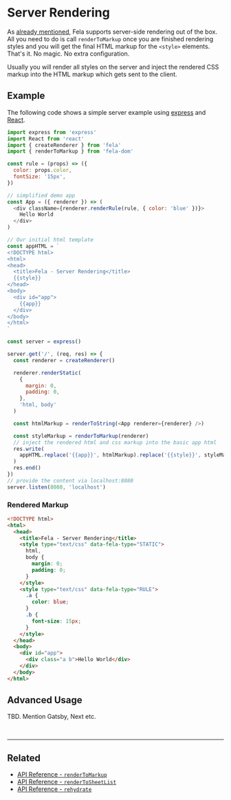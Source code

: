 # Server Rendering

As [already mentioned](../introduction/Benefits.md), Fela supports server-side rendering out of the box.
All you need to do is call `renderToMarkup` once you are finished rendering styles and you will get the final HTML markup for the `<style>` elements.<br />
That's it. No magic. No extra configuration.

Usually you will render all styles on the server and inject the rendered CSS markup into the HTML markup which gets sent to the client.

## Example

The following code shows a simple server example using [express](https://github.com/expressjs/express) and [React](https://github.com/facebook/react).

```javascript
import express from 'express'
import React from 'react'
import { createRenderer } from 'fela'
import { renderToMarkup } from 'fela-dom'

const rule = (props) => ({
  color: props.color,
  fontSize: '15px',
})

// simplified demo app
const App = ({ renderer }) => (
  <div className={renderer.renderRule(rule, { color: 'blue' })}>
    Hello World
  </div>
)

// Our initial html template
const appHTML = `
<!DOCTYPE html>
<html>
<head>
  <title>Fela - Server Rendering</title>
  {{style}}
</head>
<body>
  <div id="app">
    {{app}}
  </div>
</body>
</html>
`

const server = express()

server.get('/', (req, res) => {
  const renderer = createRenderer()

  renderer.renderStatic(
    {
      margin: 0,
      padding: 0,
    },
    'html, body'
  )

  const htmlMarkup = renderToString(<App renderer={renderer} />)

  const styleMarkup = renderToMarkup(renderer)
  // inject the rendered html and css markup into the basic app html
  res.write(
    appHTML.replace('{{app}}', htmlMarkup).replace('{{style}}', styleMarkup)
  )
  res.end()
})
// provide the content via localhost:8080
server.listen(8080, 'localhost')
```

### Rendered Markup

```html
<!DOCTYPE html>
<html>
  <head>
    <title>Fela - Server Rendering</title>
    <style type="text/css" data-fela-type="STATIC">
      html,
      body {
        margin: 0;
        padding: 0;
      }
    </style>
    <style type="text/css" data-fela-type="RULE">
      .a {
        color: blue;
      }
      .b {
        font-size: 15px;
      }
    </style>
  </head>
  <body>
    <div id="app">
      <div class="a b">Hello World</div>
    </div>
  </body>
</html>
```

## Advanced Usage

TBD.
Mention Gatsby, Next etc.

<br />

---

## Related

- [API Reference - `renderToMarkup`](../api/fela-dom/renderToMarkup.md)
- [API Reference - `renderToSheetList`](../api/fela-dom/renderToSheetList.md)
- [API Reference - `rehydrate`](../api/fela-dom/rehydrate.md)
